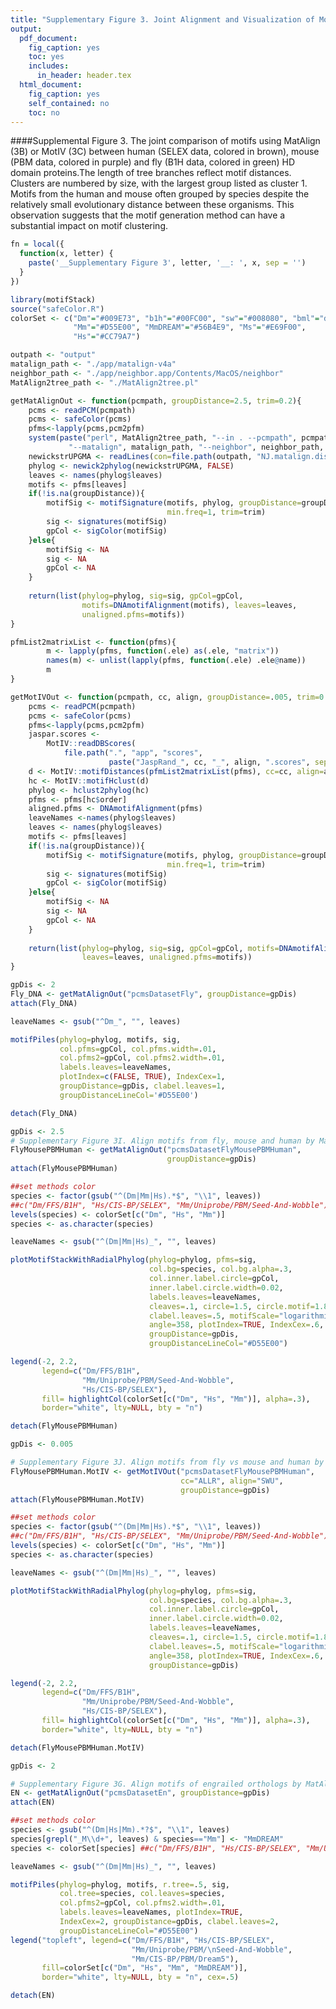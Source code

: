```yaml
---
title: "Supplementary Figure 3. Joint Alignment and Visualization of Motifs from Fly, Mouse and Human HD Family"
output:
  pdf_document:
    fig_caption: yes
    toc: yes
    includes:
      in_header: header.tex
  html_document:
    fig_caption: yes
    self_contained: no
    toc: no
---
```


####Supplemental Figure 3. The joint comparison of motifs using MatAlign (3B) or MotIV (3C) between human (SELEX data, colored in brown), mouse (PBM data, colored in purple) and fly (B1H data, colored in green) HD domain proteins.The length of tree branches reflect motif distances. Clusters are numbered by size, with the largest group listed as cluster 1. Motifs from the human and mouse often grouped by species despite the relatively small evolutionary distance between these organisms. This observation suggests that the motif generation method can have a substantial impact on motif clustering.


```r
fn = local({
  function(x, letter) {
    paste('__Supplementary Figure 3', letter, '__: ', x, sep = '')
  }
})
```

```r
library(motifStack)
source("safeColor.R")
colorSet <- c("Dm"="#009E73", "b1h"="#00FC00", "sw"="#008080", "bml"="darkgreen", 
              "Mm"="#D55E00", "MmDREAM"="#56B4E9", "Ms"="#E69F00", 
              "Hs"="#CC79A7")

outpath <- "output"
matalign_path <- "./app/matalign-v4a"
neighbor_path <- "./app/neighbor.app/Contents/MacOS/neighbor"
MatAlign2tree_path <- "./MatAlign2tree.pl"

getMatAlignOut <- function(pcmpath, groupDistance=2.5, trim=0.2){
    pcms <- readPCM(pcmpath)
    pcms <- safeColor(pcms)
    pfms<-lapply(pcms,pcm2pfm)
    system(paste("perl", MatAlign2tree_path, "--in . --pcmpath", pcmpath, "--out", outpath,
             "--matalign", matalign_path, "--neighbor", neighbor_path, "--tree","UPGMA"))
    newickstrUPGMA <- readLines(con=file.path(outpath, "NJ.matalign.distMX.nwk"))
    phylog <- newick2phylog(newickstrUPGMA, FALSE)
    leaves <- names(phylog$leaves)
    motifs <- pfms[leaves]
    if(!is.na(groupDistance)){
        motifSig <- motifSignature(motifs, phylog, groupDistance=groupDistance,
                                   min.freq=1, trim=trim)
        sig <- signatures(motifSig)
        gpCol <- sigColor(motifSig)
    }else{
        motifSig <- NA
        sig <- NA
        gpCol <- NA
    }
    
    return(list(phylog=phylog, sig=sig, gpCol=gpCol, 
                motifs=DNAmotifAlignment(motifs), leaves=leaves, 
                unaligned.pfms=motifs))
}

pfmList2matrixList <- function(pfms){
        m <- lapply(pfms, function(.ele) as(.ele, "matrix"))
        names(m) <- unlist(lapply(pfms, function(.ele) .ele@name))
        m
}

getMotIVOut <- function(pcmpath, cc, align, groupDistance=.005, trim=0.2){
    pcms <- readPCM(pcmpath)
    pcms <- safeColor(pcms)
    pfms<-lapply(pcms,pcm2pfm)
    jaspar.scores <- 
        MotIV::readDBScores(
            file.path(".", "app", "scores", 
                      paste("JaspRand_", cc, "_", align, ".scores", sep="")))
    d <- MotIV::motifDistances(pfmList2matrixList(pfms), cc=cc, align=align)
    hc <- MotIV::motifHclust(d)
    phylog <- hclust2phylog(hc)
    pfms <- pfms[hc$order]
    aligned.pfms <- DNAmotifAlignment(pfms)
    leaveNames <-names(phylog$leaves)
    leaves <- names(phylog$leaves)
    motifs <- pfms[leaves]
    if(!is.na(groupDistance)){
        motifSig <- motifSignature(motifs, phylog, groupDistance=groupDistance,
                                   min.freq=1, trim=trim)
        sig <- signatures(motifSig)
        gpCol <- sigColor(motifSig)
    }else{
        motifSig <- NA
        sig <- NA
        gpCol <- NA
    }
    
    return(list(phylog=phylog, sig=sig, gpCol=gpCol, motifs=DNAmotifAlignment(motifs),
                leaves=leaves, unaligned.pfms=motifs))
}

```


```r
gpDis <- 2
Fly_DNA <- getMatAlignOut("pcmsDatasetFly", groupDistance=gpDis)
attach(Fly_DNA)

leaveNames <- gsub("^Dm_", "", leaves)

motifPiles(phylog=phylog, motifs, sig, 
           col.pfms=gpCol, col.pfms.width=.01,
           col.pfms2=gpCol, col.pfms2.width=.01, 
           labels.leaves=leaveNames, 
           plotIndex=c(FALSE, TRUE), IndexCex=1, 
           groupDistance=gpDis, clabel.leaves=1,
           groupDistanceLineCol='#D55E00')

detach(Fly_DNA)
```


```r
gpDis <- 2.5
# Supplementary Figure 3I. Align motifs from fly, mouse and human by MatAlign
FlyMousePBMHuman <- getMatAlignOut("pcmsDatasetFlyMousePBMHuman",
                                   groupDistance=gpDis)
attach(FlyMousePBMHuman)

##set methods color
species <- factor(gsub("^(Dm|Mm|Hs).*$", "\\1", leaves))
##c("Dm/FFS/B1H", "Hs/CIS-BP/SELEX", "Mm/Uniprobe/PBM/Seed-And-Wobble")
levels(species) <- colorSet[c("Dm", "Hs", "Mm")] 
species <- as.character(species)

leaveNames <- gsub("^(Dm|Mm|Hs)_", "", leaves)

plotMotifStackWithRadialPhylog(phylog=phylog, pfms=sig, 
                               col.bg=species, col.bg.alpha=.3, 
                               col.inner.label.circle=gpCol, 
                               inner.label.circle.width=0.02, 
                               labels.leaves=leaveNames, 
                               cleaves=.1, circle=1.5, circle.motif=1.8, 
                               clabel.leaves=.5, motifScale="logarithmic", 
                               angle=358, plotIndex=TRUE, IndexCex=.6, 
                               groupDistance=gpDis,
                               groupDistanceLineCol="#D55E00")

legend(-2, 2.2, 
       legend=c("Dm/FFS/B1H", 
                "Mm/Uniprobe/PBM/Seed-And-Wobble", 
                "Hs/CIS-BP/SELEX"), 
       fill= highlightCol(colorSet[c("Dm", "Hs", "Mm")], alpha=.3), 
       border="white", lty=NULL, bty = "n")

detach(FlyMousePBMHuman)
```

```r
gpDis <- 0.005

# Supplementary Figure 3J. Align motifs from fly vs mouse and human by MotIV
FlyMousePBMHuman.MotIV <- getMotIVOut("pcmsDatasetFlyMousePBMHuman", 
                                      cc="ALLR", align="SWU", 
                                      groupDistance=gpDis)
attach(FlyMousePBMHuman.MotIV)

##set methods color
species <- factor(gsub("^(Dm|Mm|Hs).*$", "\\1", leaves))
##c("Dm/FFS/B1H", "Hs/CIS-BP/SELEX", "Mm/Uniprobe/PBM/Seed-And-Wobble")
levels(species) <- colorSet[c("Dm", "Hs", "Mm")] 
species <- as.character(species)

leaveNames <- gsub("^(Dm|Mm|Hs)_", "", leaves)

plotMotifStackWithRadialPhylog(phylog=phylog, pfms=sig, 
                               col.bg=species, col.bg.alpha=.3, 
                               col.inner.label.circle=gpCol, 
                               inner.label.circle.width=0.02, 
                               labels.leaves=leaveNames, 
                               cleaves=.1, circle=1.5, circle.motif=1.8, 
                               clabel.leaves=.5, motifScale="logarithmic", 
                               angle=358, plotIndex=TRUE, IndexCex=.6, 
                               groupDistance=gpDis)

legend(-2, 2.2, 
       legend=c("Dm/FFS/B1H", 
                "Mm/Uniprobe/PBM/Seed-And-Wobble", 
                "Hs/CIS-BP/SELEX"), 
       fill= highlightCol(colorSet[c("Dm", "Hs", "Mm")], alpha=.3), 
       border="white", lty=NULL, bty = "n")

detach(FlyMousePBMHuman.MotIV)
```

```r
gpDis <- 2

# Supplementary Figure 3G. Align motifs of engrailed orthologs by MatAlign
EN <- getMatAlignOut("pcmsDatasetEn", groupDistance=gpDis)
attach(EN)

##set methods color
species <- gsub("^(Dm|Hs|Mm).*?$", "\\1", leaves)
species[grepl("_M\\d+", leaves) & species=="Mm"] <- "MmDREAM"
species <- colorSet[species] ##c("Dm/FFS/B1H", "Hs/CIS-BP/SELEX", "Mm/Uniprobe/PBM/\nSeed-And-Wobble")

leaveNames <- gsub("^(Dm|Mm|Hs)_", "", leaves)

motifPiles(phylog=phylog, motifs, r.tree=.5, sig, 
           col.tree=species, col.leaves=species, 
           col.pfms2=gpCol, col.pfms2.width=.01, 
           labels.leaves=leaveNames, plotIndex=TRUE, 
           IndexCex=2, groupDistance=gpDis, clabel.leaves=2,
           groupDistanceLineCol="#D55E00")
legend("topleft", legend=c("Dm/FFS/B1H", "Hs/CIS-BP/SELEX", 
                           "Mm/Uniprobe/PBM/\nSeed-And-Wobble", 
                           "Mm/CIS-BP/PBM/Dream5"), 
       fill=colorSet[c("Dm", "Hs", "Mm", "MmDREAM")], 
       border="white", lty=NULL, bty = "n", cex=.5)

detach(EN)
```
